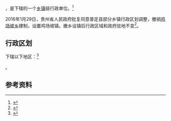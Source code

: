 {{中国乡级行政区|52/04/22/201/000}}

'''{{PAGENAMEBASE}}'''，是{{PRC admin/fullname|52/04/22/201/000|3}}下辖的一个[[乡镇|乡镇]]级行政单位。<ref>{{PRC admin/ref sgc|{{PRC admin/parent|52/04/22/201/000}}}}</ref>

2016年1月29日，贵州省人民政府批复同意普定县部分乡镇行政区划调整，撤销[[鸡场坡乡|鸡场坡乡]]建制，设置鸡场坡镇。撤乡设镇后行政区域和政府驻地不变<ref>{{Cite web |url=http://www.gzgov.gov.cn/xxgk/zfxxgkpt/201602/t20160218_374841.html |title=省人民政府关于同意普定县部分乡镇行政区划调整的批复（黔府函〔2016〕46号） |accessdate=2017-09-03 |archive-date=2017-09-04 |archive-url=https://web.archive.org/web/20170904061949/http://www.gzgov.gov.cn/xxgk/zfxxgkpt/201602/t20160218_374841.html |dead-url=no }}</ref>。

== 行政区划 ==

{{PAGENAMEBASE}}下辖以下地区：<ref>{{PRC admin/ref sgc|52/04/22/201/000}}</ref>

{{PRC admin/children|52/04/22/201/000}}。

== 参考资料 ==

{{reflist}}

{{行政区划小作品}}
{{PRC admin/navcat|52/04/22/201/000}}
